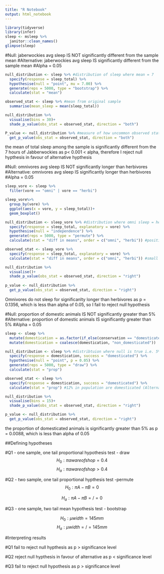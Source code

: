 ```yaml
---
title: "R Notebook"
output: html_notebook
---
```

```r
library(tidyverse)
library(infer)
sleep <- msleep %>% 
  janitor::clean_names()
glimpse(sleep)
```
#Null: jaberwockies avg sleep IS NOT significantly different from the sample mean
#Alternative: jaberwockies avg sleep IS significantly different from the sample mean
#Alpha = 0.05
```r
null_distribution <- sleep %>% #distribution of sleep where mean = 7
  specify(response = sleep_total) %>% 
  hypothesise(null = "point", mu = 7.00) %>% 
  generate(reps = 5000, type = "bootstrap") %>% 
  calculate(stat = "mean")

observed_stat <- sleep %>% #mean from original sample
  summarise(mean_sleep = mean(sleep_total))

null_distribution %>% 
  visualise(bins = 30)+
  shade_p_value(obs_stat = observed_stat, direction = "both")

P_value <- null_distribution %>% #measure of how uncommon observed stat is if null hypothesis is true
  get_p_value(obs_stat = observed_stat, direction = "both")
```
the mean of total sleep among the sample is significantly different from the 7 hours of Jabberwockies as p< 0.001 < alpha, therefore I reject null hypthesis in favour of alternative hypthesis 

#Null: omnivores avg sleep IS NOT significantly longer than herbivores
#Alternative: omnivores avg sleep IS significantly longer than herbivores
#Alpha = 0.05
```r

sleep_vore <- sleep %>% 
  filter(vore == "omni" | vore == "herbi")

sleep_vore%>% 
  group_by(vore) %>% 
  ggplot(aes(x = vore, y = sleep_total))+
  geom_boxplot()

null_distribution <- sleep_vore %>% #distribution where omni sleep = herbi
  specify(response = sleep_total, explanatory = vore) %>% 
  hypothesise(null = "independence") %>% 
  generate(reps = 5000, type = "permute") %>% 
  calculate(stat = "diff in means", order = c("omni", "herbi")) #positive means omni sleep longer 

observed_stat <- sleep_vore %>% 
  specify(response = sleep_total, explanatory = vore) %>% 
  calculate(stat = "diff in means", order = c("omni", "herbi")) #small positive 

null_distribution %>% 
  visualise()+
  shade_p_value(obs_stat = observed_stat, direction = "right")
  
p_value <- null_distribution %>%
  get_p_value(obs_stat = observed_stat, direction = "right")
```
Omnivores do not sleep for significanlty longer than herbivores as p = 0.1356, which is less than alpha of 0.05, so I fail to reject null hypothesis

#Null: proportion of domestic animals IS NOT significantly greater than 5%
#Alternative: proportion of domestic animals IS significantly greater than 5%
#Alpha = 0.05

```r
sleep <- sleep %>% 
  mutate(domestication = as.factor(if_else(conservation == "domesticated", "domesticated", "non_domesticated"))) %>% 
  mutate(domestication = coalesce(domestication, "non_domesticated"))

null_distribution <- sleep %>% #distribtuion where null is true i.e. 5%
  specify(response = domestication, success = "domesticated") %>% 
  hypothesise(null = "point", p = 0.05) %>% 
  generate(reps = 5000, type = "draw") %>% 
  calculate(stat = "prop")

observed_stat <- sleep %>% 
  specify(response = domestication, success = "domesticated") %>%
  calculate(stat = "prop") #12% in population are domesticated (Alternative?)

null_distribution %>% 
  visualise(bins = 15)+
  shade_p_value(obs_stat = observed_stat, direction = "right")

p_value <- null_distribution %>% 
  get_p_value(obs_stat = observed_stat, direction = "right")
```
the proportion of domesticated animals is significantly greater than 5% as p = 0.0088, which is less than alpha of 0.05

##Defining hypotheses

#Q1
- one sample, one tail proportional hypothesis test
- draw
$$
H_0: \pi aware of shop = 0.4
$$
$$
H_a: \pi aware of shop >0.4
$$


#Q2
- two sample, one tail proportional hypthesis test
-permute
$$
H_0: \pi A - \pi B = 0
$$

$$
H_a: \pi A - \pi B =/= 0
$$

#Q3
- one sample, two tail mean hypothesis test
- bootstrap

$$
H_0: \mu width = 145mm
$$
$$
H_a: \mu width =/= 145mm
$$

#Interpreting results

#Q1
fail to reject null hypthesis as p > significance level

#Q2
reject null hypthesis in favour of alternative as p < significance level

#Q3
fail to reject null hypothesis as p > significance level